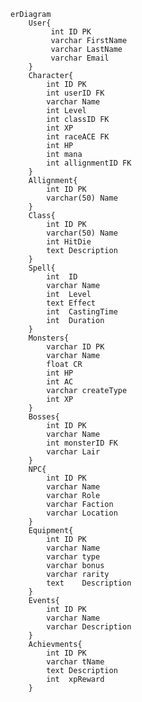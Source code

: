 ```mermaid
erDiagram
    User{
         int ID PK
         varchar FirstName
         varchar LastName
         varchar Email
    }
    Character{
        int ID PK
        int userID FK
        varchar Name
        int Level
        int classID FK
        int XP
        int raceACE FK
        int HP
        int mana
        int allignmentID FK
    }
    Allignment{
        int ID PK
        varchar(50) Name  
    }
    Class{
        int ID PK
        varchar(50) Name
        int HitDie
        text Description
    }
    Spell{
        int  ID
        varchar Name
        int  Level
        text Effect
        int  CastingTime
        int  Duration
    }
    Monsters{
        varchar ID PK
        varchar Name
        float CR
        int HP
        int AC
        varchar createType
        int XP
    }
    Bosses{
        int ID PK
        varchar Name
        int monsterID FK
        varchar Lair
    }
    NPC{
        int ID PK
        varchar Name
        varchar Role
        varchar Faction
        varchar Location
    }
    Equipment{
        int ID PK
        varchar Name
        varchar type
        varchar bonus
        varchar rarity
        text    Description
    }
    Events{
        int ID PK
        varchar Name
        varchar Description
    }
    Achievments{
        int ID PK
        varchar tName
        text Description
        int  xpReward
    }
```
